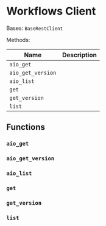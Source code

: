 # Workflows Client

Bases: `BaseRestClient`

Methods:

| Name              | Description |
| ----------------- | ----------- |
| `aio_get`         |             |
| `aio_get_version` |             |
| `aio_list`        |             |
| `get`             |             |
| `get_version`     |             |
| `list`            |             |

## Functions

### `aio_get`

### `aio_get_version`

### `aio_list`

### `get`

### `get_version`

### `list`
